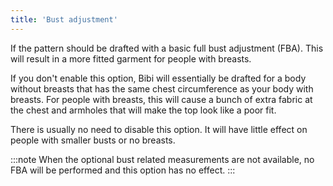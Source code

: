 ```yaml
---
title: 'Bust adjustment'
---
```


If the pattern should be drafted with a basic full bust adjustment (FBA).
This will result in a more fitted garment for people with breasts.

If you don't enable this option, Bibi will essentially be drafted
for a body without breasts that has the same chest circumference as
your body with breasts. For people with breasts, this will cause a
bunch of extra fabric at the chest and armholes that will make the
top look like a poor fit.

There is usually no need to disable this option. It will have little effect on people
with smaller busts or no breasts.

:::note
When the optional bust related measurements are not available, no FBA will be performed and this option has no effect.
:::
